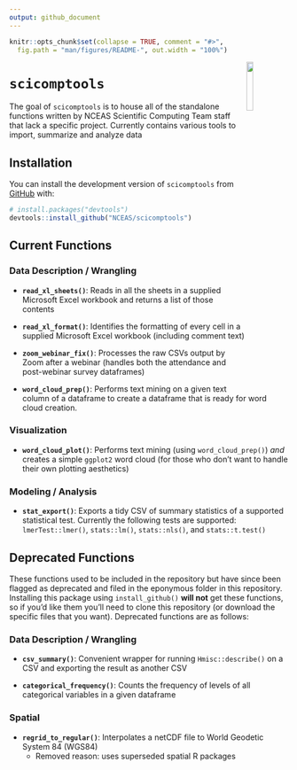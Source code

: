 ```yaml
---
output: github_document
---
```


<!-- README.md is generated from README.Rmd. Please edit that file -->

```r
knitr::opts_chunk$set(collapse = TRUE, comment = "#>",
  fig.path = "man/figures/README-", out.width = "100%")
```

<img src = "inst/images/scicomptools_hex.png" align = "right" width = "15%" />

# `scicomptools`

<!-- badges: start -->
<!-- badges: end -->

The goal of `scicomptools` is to house all of the standalone functions written by NCEAS Scientific Computing Team staff that lack a specific project. Currently contains various tools to import, summarize and analyze data

## Installation

You can install the development version of `scicomptools` from [GitHub](https://github.com/) with:

``` r
# install.packages("devtools")
devtools::install_github("NCEAS/scicomptools")
```

## Current Functions

### Data Description / Wrangling

- **`read_xl_sheets()`**: Reads in all the sheets in a supplied Microsoft Excel workbook and returns a list of those contents

- **`read_xl_format()`**: Identifies the formatting of every cell in a supplied Microsoft Excel workbook (including comment text)

-   **`zoom_webinar_fix()`**: Processes the raw CSVs output by Zoom after a webinar (handles both the attendance and post-webinar survey dataframes)

-   **`word_cloud_prep()`**: Performs text mining on a given text column of a dataframe to create a dataframe that is ready for word cloud creation.

### Visualization

- **`word_cloud_plot()`**: Performs text mining (using `word_cloud_prep()`) *and* creates a simple `ggplot2` word cloud (for those who don't want to handle their own plotting aesthetics)

### Modeling / Analysis

-   **`stat_export()`**: Exports a tidy CSV of summary statistics of a supported statistical test. Currently the following tests are supported: `lmerTest::lmer()`, `stats::lm()`, `stats::nls()`, and `stats::t.test()`

## Deprecated Functions

These functions used to be included in the repository but have since been flagged as deprecated and filed in the eponymous folder in this repository. Installing this package using `install_github()` **will not** get these functions, so if you'd like them you'll need to clone this repository (or download the specific files that you want). Deprecated functions are as follows:

### Data Description / Wrangling

- **`csv_summary()`**: Convenient wrapper for running `Hmisc::describe()` on a CSV and exporting the result as another CSV

- **`categorical_frequency()`**: Counts the frequency of levels of all categorical variables in a given dataframe

### Spatial

- **`regrid_to_regular()`**: Interpolates a netCDF file to World Geodetic System 84 (WGS84)
    - Removed reason: uses superseded spatial R packages
